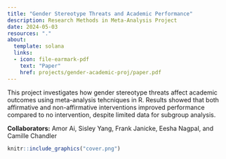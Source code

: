 ```yaml
---
title: "Gender Stereotype Threats and Academic Performance"
description: Research Methods in Meta-Analysis Project
date: 2024-05-03
resources: "."
about: 
  template: solana
  links: 
  - icon: file-earmark-pdf
    text: "Paper"
    href: projects/gender-academic-proj/paper.pdf
---
```


This project investigates how gender stereotype threats affect academic outcomes using meta-analysis tehcniques in R. Results showed that both affirmative and non-affirmative interventions improved performance compared to no intervention, despite limited data for subgroup analysis.

**Collaborators:** Amor Ai, Sisley Yang, Frank Janicke, Eesha Nagpal, and Camille Chandler

```r
knitr::include_graphics("cover.png")
```
